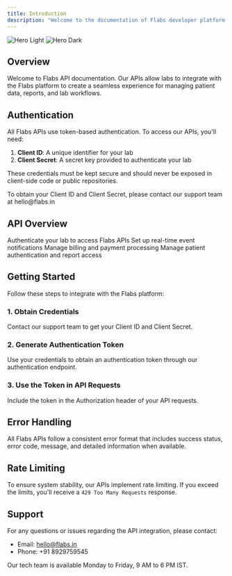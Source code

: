 ```yaml
---
title: Introduction
description: "Welcome to the documentation of Flabs developer platform APIs"
---
```


<img className="block dark:hidden" src="/logo/light.svg" alt="Hero Light" />
<img className="hidden dark:block" src="/logo/dark.svg" alt="Hero Dark" />

## Overview

Welcome to Flabs API documentation. Our APIs allow labs to integrate with the Flabs platform to create a seamless experience for managing patient data, reports, and lab workflows.

## Authentication

All Flabs APIs use token-based authentication. To access our APIs, you'll need:

1. **Client ID**: A unique identifier for your lab
2. **Client Secret**: A secret key provided to authenticate your lab

These credentials must be kept secure and should never be exposed in client-side code or public repositories.

<Note>
  To obtain your Client ID and Client Secret, please contact our support team at
  hello@flabs.in
</Note>

## API Overview

<CardGroup cols={2}>
  <Card title="Authentication" icon="key" href="/auth/introduction">
    Authenticate your lab to access Flabs APIs
  </Card>
  <Card title="Webhooks" icon="webhook" href="/webhooks/introduction">
    Set up real-time event notifications
  </Card>
  <Card title="Billing" icon="credit-card" href="/billing/introduction">
    Manage billing and payment processing
  </Card>
  <Card title="Patient APIs" icon="user" href="/patient/introduction">
    Manage patient authentication and report access
  </Card>
</CardGroup>

## Getting Started

Follow these steps to integrate with the Flabs platform:

### 1. Obtain Credentials

Contact our support team to get your Client ID and Client Secret.

### 2. Generate Authentication Token

Use your credentials to obtain an authentication token through our authentication endpoint.

### 3. Use the Token in API Requests

Include the token in the Authorization header of your API requests.

## Error Handling

All Flabs APIs follow a consistent error format that includes success status, error code, message, and detailed information when available.

## Rate Limiting

To ensure system stability, our APIs implement rate limiting. If you exceed the limits, you'll receive a `429 Too Many Requests` response.

## Support

For any questions or issues regarding the API integration, please contact:

- Email: hello@flabs.in
- Phone: +91 8929759545

Our tech team is available Monday to Friday, 9 AM to 6 PM IST.
